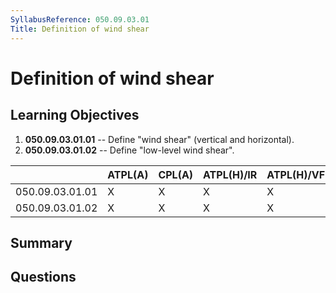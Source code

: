 ```yaml
---
SyllabusReference: 050.09.03.01
Title: Definition of wind shear
---
```


# Definition of wind shear

## Learning Objectives

1.  **050.09.03.01.01** -- Define "wind shear" (vertical and horizontal).
2.  **050.09.03.01.02** -- Define "low-level wind shear".

|                 | ATPL(A) | CPL(A) | ATPL(H)/IR | ATPL(H)/VFR | CPL(H) | IR | CBIR(A) |
| --------------- | ------- | ------ | ---------- | ----------- | ------ | -- | ------- |
| 050.09.03.01.01 | X       | X      | X          | X           | X      | X  | X       |
| 050.09.03.01.02 | X       | X      | X          | X           | X      | X  | X       |

## Summary

## Questions

